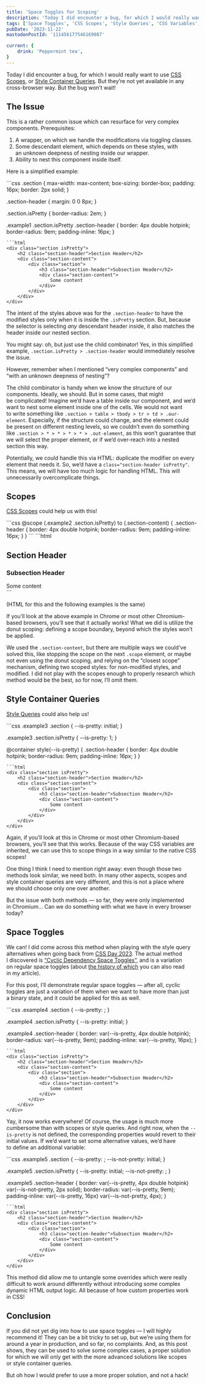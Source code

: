 ```yaml
---
title: 'Space Toggles for Scoping'
description: 'Today I did encounter a bug, for which I would really want to use CSS Scopes, or Style Container Queries. But they’re not yet available in any cross-browser way. But the bug won’t wait! Thankfully, space toggles did save the day.'
tags: ['Space Toggles', 'CSS Scopes', 'Style Queries', 'CSS Variables', 'CSS']
pubDate: '2023-11-22'
mastodonPostId: '111456177546169987'

current: {
	drink: 'Peppermint tea',
}
---
```




Today I did encounter a bug, for which I would really want to use [CSS Scopes](https://drafts.csswg.org/css-cascade-6/#scoped-styles), or [Style Container Queries](https://drafts.csswg.org/css-contain-3/#style-container). But they’re not yet available in any cross-browser way. But the bug won’t wait!

## The Issue

This is a rather common issue which can resurface for very complex components. Prerequisites:

1. A wrapper, on which we handle the modifications via toggling classes.
2. Some descendant element, which depends on these styles, with an unknown deepness of nesting inside our wrapper.
3. Ability to nest this component inside itself.

Here is a simplified example:

<LiveExample class="example1" caption="A live example with an incorrectly applied styles for the header in the inner section.">
```css
.section {
	max-width: max-content;
	box-sizing: border-box;
	padding: 16px;
	border: 2px solid;
}

.section-header {
	margin: 0 0 8px;
}

.section.isPretty {
	border-radius: 2em;
}

.example1 .section.isPretty .section-header {
	border: 4px double hotpink;
	border-radius: 9em;
	padding-inline: 16px;
}
```
```html
<div class="section isPretty">
	<h2 class="section-header">Section Header</h2>
	<div class="section-content">
		<div class="section">
			<h3 class="section-header">Subsection Header</h2>
			<div class="section-content">
				Some content
			</div>
		</div>
	</div>
</div>
```
</LiveExample>

The intent of the styles above was for the `.section-header` to have the modified styles only when it is inside the `.isPretty` section. But, because the selector is selecting _any_ descendant header inside, it also matches the header inside our nested section.

You might say: oh, but just use the child combinator! Yes, in this simplified example, `.section.isPretty > .section-header` would immediately resolve the issue.

However, remember when I mentioned “very complex components” and “with an unknown deepness of nesting”?

The child combinator is handy when we know the structure of our components. Ideally, we should. But in some cases, that might be complicated! Imagine we’d have a table inside our component, and we’d want to nest some element inside one of the cells. We would not want to write something like `.section > table > tbody > tr > td > .our-element`. Especially, if the structure could change, and the element could be present on different nesting levels, so we couldn’t even do something like `.section > * > * > * > * > .out-element`, as this won’t guarantee that we will select the proper element, or if we’d over-reach into a nested section this way.

Potentially, we could handle this via HTML: duplicate the modifier on every element that needs it. So, we’d have a `class="section-header isPretty"`. This means, we will have too much logic for handling HTML. This will unnecessarily overcomplicate things.

## Scopes

[CSS Scopes](https://drafts.csswg.org/css-cascade-6/#scoped-styles) could help us with this!

<LiveExample class="example2 require-at-scope" shouldHideHTML caption="A live example, where the header styles are fixed via CSS scopes.">
```css
@scope (.example2 .section.isPretty) to (.section-content) {
	.section-header {
		border: 4px double hotpink;
		border-radius: 9em;
		padding-inline: 16px;
	}
}
```
```html
<div class="section isPretty">
	<h2 class="section-header">Section Header</h2>
	<div class="section-content">
		<div class="section">
			<h3 class="section-header">Subsection Header</h2>
			<div class="section-content">
				Some content
			</div>
		</div>
	</div>
</div>
```
</LiveExample>

(HTML for this and the following examples is the same)

If you’ll look at the above example in Chrome or most other Chromium-based browsers, you’ll see that it actually works! What we did is utilize the donut scoping: defining a scope boundary, beyond which the styles won’t be applied.

We used the `.section-content`, but there are multiple ways we could’ve solved this, like stopping the scope on the next `.scope` element, or maybe not even using the donut scoping, and relying on the “closest scope” mechanism, defining two scoped styles: for non-modified styles, and modified. I did not play with the scopes enough to properly research which method would be the best, so for now, I’ll omit them.

## Style Container Queries

[Style Queries](https://drafts.csswg.org/css-contain-3/#style-container) could also help us!

<LiveExample class="example3 require-style-queries" shouldHideHTML caption="A live example, where the header styles are fixed via style container queries.">
```css
.example3 .section {
	--is-pretty: initial;
}

.example3 .section.isPretty {
	--is-pretty: 1;
}

@container style(--is-pretty) {
	.section-header {
		border: 4px double hotpink;
		border-radius: 9em;
		padding-inline: 16px;
	}
}
```
```html
<div class="section isPretty">
	<h2 class="section-header">Section Header</h2>
	<div class="section-content">
		<div class="section">
			<h3 class="section-header">Subsection Header</h2>
			<div class="section-content">
				Some content
			</div>
		</div>
	</div>
</div>
```
</LiveExample>

Again, if you’ll look at this in Chrome or most other Chromium-based browsers, you’ll see that this works. Because of the way CSS variables are inherited, we can use this to scope things in a way similar to the native CSS scopes!

One thing I think I need to mention right away: even though those two methods look similar, we need both. In many other aspects, scopes and style container queries are very different, and this is not a place where we should choose only one over another.

But the issue with both methods — so far, they were only implemented in Chromium… Can we do something with what we have in every browser today?

## Space Toggles

We can! I did come across this method when playing with the style query alternatives when going back from [CSS Day 2023](https://cssday.nl/2023). The actual method I discovered is [“Cyclic Dependency Space Toggles”](https://kizu.dev/cyclic-toggles/), and is a variation on regular space toggles (about [the history of which](https://kizu.dev/cyclic-toggles/#was-this-always-possible) you can also read in my article).

For this post, I’ll demonstrate regular space toggles — after all, cyclic toggles are just a variation of them when we want to have more than just a binary state, and it could be applied for this as well.

<LiveExample class="example4" shouldHideHTML caption="A live example, where the header styles are fixed via CSS space toggles.">
```css
.example4 .section {
	--is-pretty: ;
}

.example4 .section.isPretty {
	--is-pretty: initial;
}

.example4 .section-header {
	border: var(--is-pretty, 4px double hotpink);
	border-radius: var(--is-pretty, 9em);
	padding-inline: var(--is-pretty, 16px);
}
```
```html
<div class="section isPretty">
	<h2 class="section-header">Section Header</h2>
	<div class="section-content">
		<div class="section">
			<h3 class="section-header">Subsection Header</h2>
			<div class="section-content">
				Some content
			</div>
		</div>
	</div>
</div>
```
</LiveExample>

Yay, it now works everywhere! Of course, the usage is much more cumbersome than with scopes or style queries. And right now, when the `--is-pretty` is not defined, the corresponding properties would revert to their initial values. If we’d want to set some alternative values, we’d have to define an additional variable:

<LiveExample class="example5" shouldHideHTML caption="A live example, where, compared to the previous, we did add another space toggle to handle the inverted state.">
```css
.example5 .section {
	--is-pretty: ;
	--is-not-pretty: initial;
}

.example5 .section.isPretty {
	--is-pretty: initial;
	--is-not-pretty: ;
}

.example5 .section-header {
	border:
		var(--is-pretty, 4px double hotpink)
		var(--is-not-pretty, 2px solid);
	border-radius: var(--is-pretty, 9em);
	padding-inline:
		var(--is-pretty, 16px)
		var(--is-not-pretty, 4px);
}
```
```html
<div class="section isPretty">
	<h2 class="section-header">Section Header</h2>
	<div class="section-content">
		<div class="section">
			<h3 class="section-header">Subsection Header</h2>
			<div class="section-content">
				Some content
			</div>
		</div>
	</div>
</div>
```
</LiveExample>

This method did allow me to untangle some overrides which were really difficult to work around differently without introducing some complex dynamic HTML output logic. All because of how custom properties work in CSS!

## Conclusion

If you did not yet dig into how to use space toggles — I will highly recommend it! They can be a bit tricky to set up, but we’re using them for around a year in production, and so far, no complaints. And, as this post shows, they can be used to solve some complex cases, a proper solution for which we will only get with the more advanced solutions like scopes or style container queries.

But oh how I would prefer to use a more proper solution, and not a hack!
